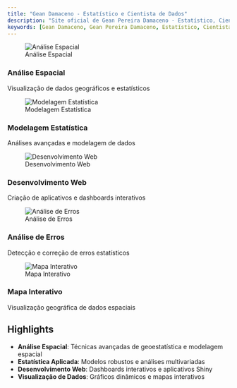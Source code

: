 ```yaml
---
title: "Gean Damaceno - Estatístico e Cientista de Dados"
description: "Site oficial de Gean Pereira Damaceno - Estatístico, Cientista de Dados e Pesquisador. Projetos, publicações, análises e mais."
keywords: [Gean Damaceno, Gean Pereira Damaceno, Estatístico, Cientista de Dados, Data Science, Análise Estatística, Brasil, home, principal]
---
```


::: {.auto-carousel}
::: {.carousel-wrapper}
::: {.carousel-slide .active}
![Análise Espacial](imagem/img1.png){.carousel-image}

::: {.slide-caption}
### Análise Espacial
Visualização de dados geográficos e estatísticos
:::
:::

::: {.carousel-slide}
![Modelagem Estatística](imagem/img2.png){.carousel-image}

::: {.slide-caption}
### Modelagem Estatística
Análises avançadas e modelagem de dados
:::
:::

::: {.carousel-slide}
![Desenvolvimento Web](imagem/quarto.jpg){.carousel-image}

::: {.slide-caption}
### Desenvolvimento Web
Criação de aplicativos e dashboards interativos
:::
:::

::: {.carousel-slide}
![Análise de Erros](imagem/erro.png){.carousel-image}

::: {.slide-caption}
### Análise de Erros
Detecção e correção de erros estatísticos
:::
:::

::: {.carousel-slide}
![Mapa Interativo](imagem/map.png){.carousel-image}

::: {.slide-caption}
### Mapa Interativo
Visualização geográfica de dados espaciais
:::
:::
::::
:::

## Highlights

- **Análise Espacial**: Técnicas avançadas de geoestatística e modelagem espacial
- **Estatística Aplicada**: Modelos robustos e análises multivariadas  
- **Desenvolvimento Web**: Dashboards interativos e aplicativos Shiny
- **Visualização de Dados**: Gráficos dinâmicos e mapas interativos

```{=html}
<script>
// Carrossel automático simples
(function() {
  const slides = document.querySelectorAll('.carousel-slide');
  let currentSlide = 0;
  
  function nextSlide() {
    // Remove active de todos os slides
    slides.forEach(slide => slide.classList.remove('active'));
    
    // Adiciona active no slide atual
    slides[currentSlide].classList.add('active');
    
    // Próximo slide
    currentSlide = (currentSlide + 1) % slides.length;
  }
  
  // Inicia o carrossel - 4 segundos
  if (slides.length > 0) {
    setInterval(nextSlide, 2000);
  }
})();
</script>
```

